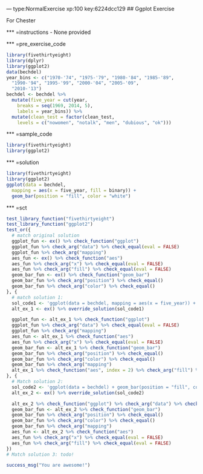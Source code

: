 --- type:NormalExercise xp:100 key:6224dcc129
## Ggplot Exercise

For Chester

*** =instructions
- None provided

*** =pre_exercise_code
```r
library(fivethirtyeight)
library(dplyr)
library(ggplot2)
data(bechdel)
year_bins <- c("1970-'74", "1975-'79", "1980-'84", "1985-'89",
  "1990-'94", "1995-'99", "2000-'04", "2005-'09",
  "2010-'13")
bechdel <- bechdel %>%
  mutate(five_year = cut(year,
    breaks = seq(1969, 2014, 5),
    labels = year_bins)) %>%
  mutate(clean_test = factor(clean_test,
    levels = c("nowomen", "notalk", "men", "dubious", "ok")))
```

*** =sample_code
```r
library(fivethirtyeight)
library(ggplot2)

```

*** =solution
```r
library(fivethirtyeight)
library(ggplot2)
ggplot(data = bechdel,
  mapping = aes(x = five_year, fill = binary)) +
  geom_bar(position = "fill", color = "white")
```

*** =sct
```r
test_library_function("fivethirtyeight")
test_library_function("ggplot2")
test_or({
  # match original solution
  ggplot_fun <- ex() %>% check_function("ggplot")
  ggplot_fun %>% check_arg("data") %>% check_equal(eval = FALSE)
  ggplot_fun %>% check_arg("mapping")
  aes_fun <- ex() %>% check_function("aes")
  aes_fun %>% check_arg("x") %>% check_equal(eval = FALSE)
  aes_fun %>% check_arg("fill") %>% check_equal(eval = FALSE)
  geom_bar_fun <- ex() %>% check_function("geom_bar")
  geom_bar_fun %>% check_arg("position") %>% check_equal()
  geom_bar_fun %>% check_arg("color") %>% check_equal()
}, {
  # match solution 1:
  sol_code1 <- 'ggplot(data = bechdel, mapping = aes(x = five_year)) + geom_bar(position = "fill", color = "white", mapping = aes(fill = binary))'
  alt_ex_1 <- ex() %>% override_solution(sol_code1)

  ggplot_fun <- alt_ex_1 %>% check_function("ggplot")
  ggplot_fun %>% check_arg("data") %>% check_equal(eval = FALSE)
  ggplot_fun %>% check_arg("mapping")
  aes_fun <- alt_ex_1 %>% check_function("aes")
  aes_fun %>% check_arg("x") %>% check_equal(eval = FALSE)
  geom_bar_fun <- alt_ex_1 %>% check_function("geom_bar")
  geom_bar_fun %>% check_arg("position") %>% check_equal()
  geom_bar_fun %>% check_arg("color") %>% check_equal()
  geom_bar_fun %>% check_arg("mapping")
  alt_ex_1 %>% check_function("aes", index = 2) %>% check_arg("fill") %>% check_equal(eval = FALSE)
}, {
  # Match solution 2:
  sol_code2 <- 'ggplot(data = bechdel) + geom_bar(position = "fill", color = "white", mapping = aes(x = five_year, fill = binary))'
  alt_ex_2 <- ex() %>% override_solution(sol_code2)

  alt_ex_2 %>% check_function("ggplot") %>% check_arg("data") %>% check_equal(eval = FALSE)
  geom_bar_fun <- alt_ex_2 %>% check_function("geom_bar")
  geom_bar_fun %>% check_arg("position") %>% check_equal()
  geom_bar_fun %>% check_arg("color") %>% check_equal()
  geom_bar_fun %>% check_arg("mapping")
  aes_fun <- alt_ex_2 %>% check_function("aes")
  aes_fun %>% check_arg("x") %>% check_equal(eval = FALSE)
  aes_fun %>% check_arg("fill") %>% check_equal(eval = FALSE)
})
# Match solution 3: todo!

success_msg("You are awesome!")
```
